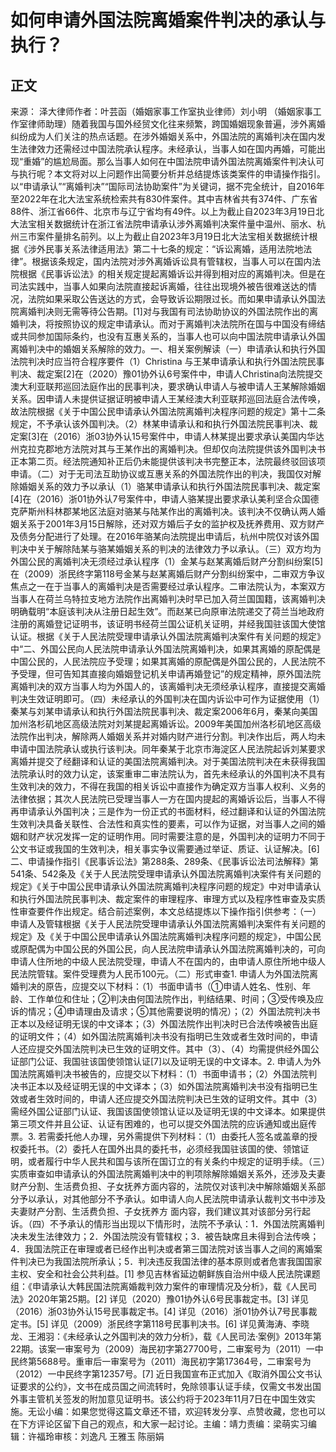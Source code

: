 # 如何申请外国法院离婚案件判决的承认与执行？
## 正文
来源： 泽大律师作者：叶芸函（婚姻家事工作室执业律师）刘小明 （婚姻家事工作室律师助理）随着我国与国外经贸文化往来频繁，跨国婚姻现象普遍，涉外离婚纠纷成为人们关注的热点话题。在涉外婚姻关系中，外国法院的离婚判决在国内发生法律效力还需经过中国法院承认程序。未经承认，当事人如在国内再婚，可能出现“重婚”的尴尬局面。那么当事人如何在中国法院申请外国法院离婚案件判决认可与执行呢？本文将对以上问题作出简要分析并总结提炼该类案件的申请操作指引。以“申请承认”“离婚判决”“国际司法协助案件”为关键词，据不完全统计，自2016年至2022年在北大法宝系统检索共有830件案件。其中吉林省共有374件、广东省88件、浙江省66件、北京市与辽宁省均有49件。以上为截止自2023年3月19日北大法宝相关数据统计在浙江省法院申请承认涉外离婚判决案件量中温州、丽水、杭州三市案件量排名前列。以上为截止自2023年3月19日北大法宝相关数据统计根据《涉外民事关系法律适用法》第二十七条的规定：“诉讼离婚，适用法院地法律”。根据该条规定，国内法院对涉外离婚诉讼具有管辖权，当事人可以在国内法院根据《民事诉讼法》的相关规定提起离婚诉讼并得到相对应的离婚判决。但是在司法实践中，当事人如果向法院直接起诉离婚，往往出现境外被告很难送达的情况，法院如果采取公告送达的方式，会导致诉讼期限过长。而如果申请承认外国法院离婚判决则无需等待公告期。[1]对与我国有司法协助协议的外国法院作出的离婚判决，将按照协议的规定申请承认。而对于离婚判决法院所在国与中国没有缔结或共同参加国际条约，也没有互惠关系的，当事人也可以向中国法院申请承认外国离婚判决中的婚姻关系解除的效力。一、相关案例解读（一）申请承认和执行外国法院判决时应当符合程序要件（1）Christina 与王某申请承认和执行外国法院民事判决、裁定案[2]在（2020）豫01协外认6号案件中，申请人Christina向法院提交澳大利亚联邦巡回法庭作出的民事判决，要求确认申请人与被申请人王某解除婚姻关系。因申请人未提供证据证明被申请人王某经澳大利亚联邦巡回法庭合法传唤，故法院根据《关于中国公民申请承认外国法院离婚判决程序问题的规定》第十二条规定，不予承认该外国判决。（2）林某申请承认和和执行外国法院民事判决、裁定案[3]在（2016）浙03协外认15号案件中，申请人林某提出要求承认美国内华达州克拉克郡地方法院对其与王某作出的离婚判决。但却仅向法院提供该外国判决书正本第二页。经法院通知补正后仍未能提供该判决书完整正本，法院最终驳回该项申请。（二）对于无司法互助协议或互惠关系的外国法院作出的判决，我国仅对解除婚姻关系的效力予以承认（1）骆某申请承认和执行外国法院民事判决、裁定案[4]在（2016）浙01协外认7号案件中，申请人骆某提出要求承认美利坚合众国德克萨斯州科林郡某地区法庭对骆某与陆某作出的离婚判决。该判决不仅确认两人婚姻关系于2001年3月15日解除，还对双方婚后子女的监护权及抚养费用、双方财产及债务分配进行了处理。在2016年骆某向法院提出申请后，杭州中院仅对该外国判决中关于解除陆某与骆某婚姻关系的判决的法律效力予以承认。（三）双方均为外国公民的离婚判决无须经过承认程序（1）金某与赵某离婚后财产分割纠纷案[5]在（2009）浙民终字第118号金某与赵某离婚后财产分割纠纷案中，二审双方争议焦点之一在于当事人的离婚判决是否需要经过承认程序。二审法院认为，本案双方当事人在荷兰乌特拉支地方法院作出离婚判决时早已加入荷兰国国籍，该离婚判决明确载明“本庭该判决从注册日起生效”。而赵某已向原审法院递交了荷兰当地政府注册的离婚登记证明书，该证明书经荷兰国公证机关证明，并经我国驻该国大使馆认证。根据《关于人民法院受理申请承认外国法院离婚判决案件有关问题的规定》中“二、外国公民向人民法院申请承认外国法院离婚判决，如果其离婚的原配偶是中国公民的，人民法院应予受理；如果其离婚的原配偶是外国公民的，人民法院不予受理，但可告知其直接向婚姻登记机关申请再婚登记”的规定精神，原外国法院离婚判决的双方当事人均为外国人的，该离婚判决无须经承认程序，直接提交离婚判决生效证明即可。（四）未经承认的外国判决在国内诉讼中可作为证据使用（1）秦某与刘某申请承认和执行外国法院民事判决、裁定案2006年6月，秦某向美国加州洛杉矶地区高级法院对刘某提起离婚诉讼。2009年美国加州洛杉矶地区高级法院作出判决，解除两人婚姻关系并对婚内财产进行分割。判决作出后，两人均未申请中国法院承认或执行该判决。同年秦某于北京市海淀区人民法院起诉刘某要求离婚并提交了经翻译和认证的美国法院离婚判决。对于美国法院判决在未获得我国法院承认时的效力认定，该案重审二审法院认为，首先未经承认的外国判决不具有生效判决的效力，不得在我国的相关诉讼中直接作为确定双方当事人权利、义务的法律依据；其次人民法院已受理当事人一方在国内提起的离婚诉讼后，当事人不得再申请承认外国判决；三是作为一份正式的书面材料，经过翻译和认证的外国法院生效判决具备关联性、合法性和真实性的要素，可以作为证据，对当事人之间的婚姻和财产状况发挥一定的证明作用。同时需要注意的是，外国判决的证明力不同于公文书证或我国的生效判决，相关事实争议需要通过举证、质证、认证解决。[6]二、申请操作指引《民事诉讼法》第288条、289条、《民事诉讼法司法解释》第541条、542条及《关于人民法院受理申请承认外国法院离婚判决案件有关问题的规定》《关于中国公民申请承认外国法院离婚判决程序问题的规定》中对申请承认和执行外国法院民事判决、裁定案件的审理程序、审理方式以及程序性审查及实质性审查要件作出规定。结合前述案例，本文总结提炼以下操作指引供参考：（一）申请人及管辖根据《关于人民法院受理申请承认外国法院离婚判决案件有关问题的规定》及《关于中国公民申请承认外国法院离婚判决程序问题的规定》，中国公民或原配偶为中国公民的外国公民，向人民法院申请承认外国法院离婚判决的，可向申请人住所地的中级人民法院受理，申请人不在国内的，由申请人原住所地中级人民法院管辖。案件受理费为人民币100元。（二）形式审查1. 申请人为外国法院离婚判决的原告，应提交以下材料：（1）书面申请书（①申请人姓名、性别、年龄、工作单位和住址；②判决由何国法院作出，判结结果、时间；③受传唤及应诉的情况；④申请理由及请求；⑤其他需要说明的情况）；（2）外国法院判决书正本以及经证明无误的中文译本；（3）外国法院作出判决时已合法传唤被告出庭的证明文件；（4）如外国法院离婚判决书没有指明已生效或者生效时间的，申请人还应提交外国法院判决已生效的证明文件。其中（3）、（4）均需提供经外国公证部门公证、我国驻该国使领馆认证[7]以及证明无误的中文译本。2. 申请人为外国法院离婚判决书被告的，应提交以下材料：（1）书面申请书；（2）外国法院判决书正本以及经证明无误的中文译本；（3）如外国法院离婚判决书没有指明已生效或者生效时间的，申请人还应提交外国法院判决已生效的证明文件。其中（3）需经外国公证部门认证、我国该国使领馆认证以及证明无误的中文译本。如果提供第三项文件并且公证、认证有困难的，也可以提交外国法院的应诉通知或出庭传票。3. 若需委托他人办理，另外需提供下列材料：（1）由委托人签名或盖章的授权委托书。（2）委托人在国外出具的委托书，必须经我国驻该国的使、领馆证明，或者履行中华人民共和国与该所在国订立的有关条约中规定的证明手续。（三）实质审查如申请承认的外国法院离婚判决中的判项除解除婚姻关系外，还涉及夫妻财产分割、生活费负担、子女抚养方面内容的，法院仅对该判决中解除婚姻关系部分予以承认，对其他部分不予承认。如申请人向人民法院申请承认裁判文书中涉及夫妻财产分割、生活费负担、子女抚养方 面内容，我们建议其对该部分另行起诉。（四）不予承认的情形当出现以下情形时，法院不予承认：1．外国法院离婚判决未发生法律效力；2．外国法院没有管辖权；3．被告缺席且未得到合法传唤；4．我国法院正在审理或者已经作出判决或者第三国法院对该当事人之间的离婚案件判决已为我国法院所承认；5．判决违反我国法律的基本原则或者危害我国国家主权、安全和社会公共利益。[1] 参见吉林省延边朝鲜族自治州中级人民法院课题组：《申请承认大韩民国法院离婚裁判效力案件的审理情况及分析》，载《人民司法》2020年第25期。[2] 详见（2020）豫01协外认6号民事裁定书。[3] 详见（2016）浙03协外认15号民事裁定书。[4] 详见（2016）浙01协外认7号民事裁定书。[5] 详见（2009）浙民终字第118号民事判决书。[6] 详见黄海涛、李晓龙、王湘羽：《未经承认之外国判决的效力分析》，载《人民司法·案例》2013年第22期。该案一审案号为（2009）海民初字第27700号，二审案号为（2011）一中民终第5688号。重审后一审案号为（2011）海民初字第17364号，二审案号为（2012）一中民终字第12357号。[7] 近日我国宣布正式加入《取消外国公文书认证要求的公约》，文书在成员国之间流转时，免除领事认证手续，仅需文书发出国外事主管机关签发的附加意见证明书。该公约将于2023年11月7日在中国生效实施。无讼小编：如果您觉得这篇文章还不错，欢迎转发分享、点赞收藏，您也可以在下方评论区留下自己的观点，和大家一起讨论。主编：靖力责编：梁萌实习编辑：许福玲审核：刘逸凡 王雅玉 陈丽娟